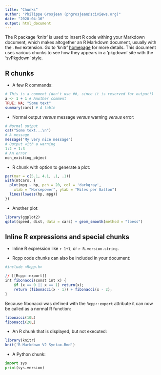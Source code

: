 ```yaml
---
title: "Chunks"
author: "Philippe Grosjean (phgrosjean@sciviews.org)"
date: "2020-04-16"
output: html_document
---
```


The R package 'knitr' is used to insert R code withing your Markdown document, which makes altogether an R Markdown document, usually with the `.Rmd` extension. Go to 'knitr' [homepage](http://yihui.name/knitr) for more details. This document uses various chunks to see how they appears in a 'pkgdown' site with the 'svPkgdown' style.

## R chunks

* A few R commands:

```r
# This is a comment (don't use ##, since it is reserved for output!)
a <- 1 + 1 # Another comment
TRUE; NA; "Some text"
summary(cars) # A table
```

* Normal output _versus_ message _versus_ warning _versus_ error:

```r
# Normal output
cat("Some text...\n")
# A message
message("My very nice message")
# Output with a warning
1:2 + 1:3
# An error
non_existing_object
```

* R chunk with option to generate a plot:

```r
par(mar = c(5.1, 4.1, .1, .1))
with(mtcars, {
  plot(mpg ~ hp, pch = 20, col = 'darkgray',
    xlab = "Horsepower", ylab = "Miles per Gallon")
  lines(lowess(hp, mpg))
})
```

* Another plot:

```r
library(ggplot2)
qplot(speed, dist, data = cars) + geom_smooth(method = "loess")
```

## Inline R expressions and special chunks

* Inline R expression like `r 1+1`, or `r R.version.string`.

* Rcpp code chunks can also be included in your document:

```r
#include <Rcpp.h>

// [[Rcpp::export]]
int fibonacci(const int x) {
    if (x == 0 || x == 1) return(x);
    return (fibonacci(x - 1)) + fibonacci(x - 2);
}
```

Because fibonacci was defined with the `Rcpp::export` attribute it can now be called as a normal R function:

```r
fibonacci(10L)
fibonacci(20L)
```

* An R chunk that is displayed, but not executed:

```r
library(knitr)
knit('R Markdown V2 Syntax.Rmd')
```

* A Python chunk:

```python
import sys
print(sys.version)
```
